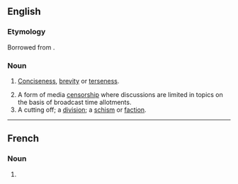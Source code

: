 ==English==

===Etymology===
Borrowed from {{bor|en|fr|concision|notext=1}}.

===Noun===
{{en-noun|~}}

# {{lb|en|somewhat|rare}} [[conciseness|Conciseness]], [[brevity]] or [[terseness]].
# A form of media [[censorship]] where discussions are limited in topics on the basis of broadcast time allotments.
# A cutting off; a [[division]]; a [[schism]] or [[faction]].
#: {{rfquotek|South}}

----

==French==

===Noun===
{{fr-noun|f}}

# {{l|en|concision}}